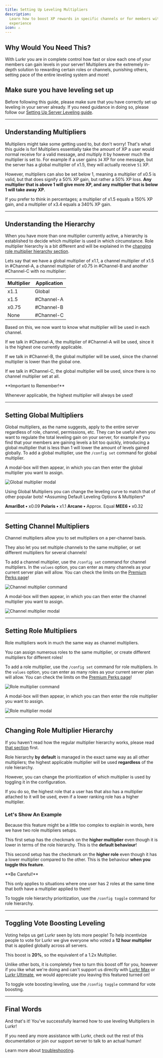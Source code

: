 ```yaml
---
title: Setting Up Leveling Multipliers
description:
  Learn how to boost XP rewards in specific channels or for members with certain roles, shaping your server's leveling
  experience
icon: ⚠️
---
```


## Why Would You Need This?

With Lurkr you are in complete control how fast or slow each one of your members can gain levels in your server!
Multipliers are the extremely in-depth solution to rewarding certain roles or channels, punishing others, setting pace
of the entire leveling system and more!

## Make sure you have leveling set up

Before following this guide, please make sure that you have correctly set up leveling in your server already. If you
need guidance in doing so, please follow our [Setting Up Server Leveling guide](/bot/guides/setting-up-server-leveling).

---

## Understanding Multipliers

Multipliers might take some getting used to, but don't worry! That's what this guide is for! Multipliers essentially
take the amount of XP a user would normal receive for a valid message, and multiply it by however much the multiplier is
set to. For example if a user gains `34` XP for one message, but the server has a global multiplier of x1.5, they will
actually receive `51` XP.

However, multipliers can also be set below 1, meaning a multiplier of x0.5 is valid, but that does signify a 50% XP
gain, but rather a 50% XP loss. **Any multiplier that is above 1 will give more XP, and any multiplier that is below 1
will take away XP.**

<Callout type="info">
	If you prefer to think in percentages; a multiplier of x1.5 equals a 150% XP gain, and a multiplier of x3.4 equals a
	340% XP gain.
</Callout>

---

## Understanding the Hierarchy

When you have more than one multiplier currently active, a hierarchy is established to decide which multiplier is used
in which circumstance. Role multiplier hierarchy is a bit different and will be explained in the
[changing role multiplier hierarchy section](#changing-role-multiplier-hierarchy).

Lets say that we have a global multiplier of x1.1, a channel multiplier of x1.5 in #Channel-A, a channel multiplier of
x0.75 in #Channel-B and another #Channel-C with no multiplier:

| Multiplier | Application |
| ---------- | ----------- |
| x1.1       | Global      |
| x1.5       | #Channel-A  |
| x0.75      | #Channel-B  |
| None       | #Channel-C  |

Based on this, we now want to know what multiplier will be used in each channel.

If we talk in #Channel-A, the multiplier of #Channel-A will be used, since it is the highest one currently applicable.

If we talk in #Channel-B, the global multiplier will be used, since the channel multiplier is lower than the global one.

If we talk in #Channel-C, the global multiplier will be used, since there is no channel multiplier set at all.

<Callout type="default">
**Important to Remember!**

Whenever applicable, the highest multiplier will always be used!

</Callout>

---

## Setting Global Multipliers

Global multipliers, as the name suggests, apply to the entire server regardless of role, channel, permissions, etc. They
can be useful when you want to regulate the total leveling gain on your server, for example if you find that your
members are gaining levels a bit too quickly, introducing a global multiplier that is less than 1 will lower the amount
of levels gained globally. To add a global multiplier, use the `/config set` command for global multiplier.

A modal-box will then appear, in which you can then enter the global multiplier you want to assign.

![Global multiplier modal](../../_assets/Discord_6e1IeynbEU.png)

<Callout type="info">
Using Global Multipliers you can change the leveling curve to match that of other popular bots!
*Assuming Default Leveling Options & Multipliers*

**AmariBot •** x0.09 **Polaris •** x1.1 **Arcane •** Approx. Equal **MEE6 •** x0.32

</Callout>

---

## Setting Channel Multipliers

Channel multipliers allow you to set multipliers on a per-channel basis.

They also let you set multiple channels to the same multiplier, or set different multipliers for several channels!

To add a channel multiplier, use the `/config set` command for channel multipliers. In the `values` option, you can
enter as many channels as your current server plan will allow. You can check the limits on the
[Premium Perks page](/bot/information/premium-perks)!

![Channel multiplier command](../../_assets/Discord_uurV72g0Fj.png)

A modal-box will then appear, in which you can then enter the channel multiplier you want to assign.

![Channel multiplier modal](../../_assets/Discord_OtotKKrjXA.png)

---

## Setting Role Multipliers

Role multipliers work in much the same way as channel multipliers.

You can assign numerous roles to the same multiplier, or create different multipliers for different roles!

To add a role multiplier, use the `/config set` command for role multipliers. In the `values` option, you can enter as
many roles as your current server plan will allow. You can check the limits on the
[Premium Perks page](/bot/information/premium-perks)!

![Role multiplier command](../../_assets/uizbhw6.png)

A modal-box will then appear, in which you can then enter the role multiplier you want to assign.

![Role multiplier modal](../../_assets/8rrblnf.png)

---

## Changing Role Multiplier Hierarchy

If you haven't read how the regular multiplier hierarchy works, please read [that section](#understanding-the-hierarchy)
first.

Role hierarchy **by default** is managed in the exact same way as all other multipliers; the highest applicable
multiplier will be used **regardless** of the role hierarchy.

However, you can change the prioritization of which multiplier is used by toggling it in the configuration.

If you do so, the highest role that a user has that also has a multiplier attached to it will be used, even if a lower
ranking role has a higher multiplier.

### Let's Show An Example

Because this feature might be a little too complex to explain in words, here we have two role multipliers setups.

This first setup has the checkmark on the **higher multiplier** even though it is lower in terms of the role hierarchy.
This is the **default behaviour**!

This second setup has the checkmark on the **higher role** even though it has a lower multiplier compared to the other.
This is the behaviour **when you toggle this feature**.

<Callout type="warning">
**Be Careful!**

This only applies to situations where one user has 2 roles at the same time that both have a multiplier applied to them!

</Callout>

To toggle role hierarchy prioritization, use the `/config toggle` command for role hierarchy.

---

## Toggling Vote Boosting Leveling

Voting helps us get Lurkr seen by lots more people! To help incentivize people to vote for Lurkr we give everyone who
voted a **12 hour multiplier** that is applied globally across all servers.

This boost is **20%**, so the equivalent of a 1.2x Multiplier.

Unlike other bots, it is completely free to turn this boost off for you, however if you like what we're doing and can't
support us directly with [Lurkr Max](/bot/information/premium-perks) or
[Lurkr Ultimate](/bot/information/premium-perks), we would appreciate you leaving this featured turned on!

To toggle vote boosting leveling, use the `/config toggle` command for vote boosting.

---

## Final Words

And that's it! You've successfully learned how to use leveling Multipliers in Lurkr!

If you need any more assistance with Lurkr, check out the rest of this documentation or join our support server to talk
to an actual human!

Learn more about [troubleshooting](/bot/information/troubleshooting).
